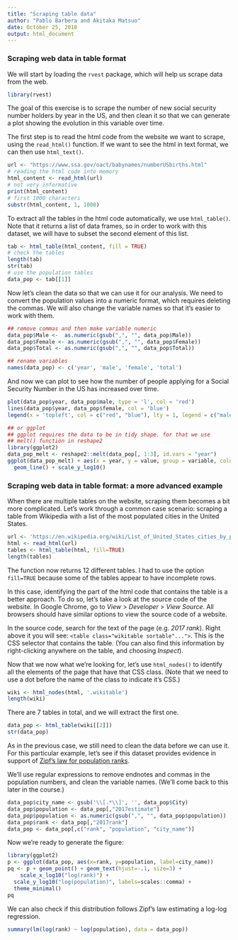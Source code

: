 ```yaml
---
title: "Scraping table data"
author: "Pablo Barbera and Akitaka Matsuo"
date: October 25, 2018
output: html_document
---
```


### Scraping web data in table format

We will start by loading the `rvest` package, which will help us scrape data from the web.

```r
library(rvest)
```

The goal of this exercise is to scrape the number of new social security number holders by year in the US, and then clean it so that we can generate a plot showing the evolution in this variable over time.

The first step is to read the html code from the website we want to scrape, using the `read_html()` function. If we want to see the html in text format, we can then use `html_text()`.

```r
url <- "https://www.ssa.gov/oact/babynames/numberUSbirths.html"
# reading the html code into memory
html_content <- read_html(url)
# not very informative
print(html_content)
# first 1000 characters
substr(html_content, 1, 1000)

```

To extract all the tables in the html code automatically, we use `html_table()`. Note that it returns a list of data frames, so in order to work with this dataset, we will have to subset the second element of this list.

```r
tab <- html_table(html_content, fill = TRUE)
# check the tables
length(tab)
str(tab)
# use the population tables
data_pop <- tab[[1]]
```

Now let's clean the data so that we can use it for our analysis. We need to convert the population values into a numeric format, which requires deleting the commas. We will also change the variable names so that it's easier to work with them.

```r
## remove commas and then make variable numeric
data_pop$Male <-  as.numeric(gsub(",", "", data_pop$Male))
data_pop$Female <- as.numeric(gsub(",", "", data_pop$Female))
data_pop$Total <- as.numeric(gsub(",", "", data_pop$Total))

## rename variables
names(data_pop) <- c('year', 'male', 'female', 'total')
```

And now we can plot to see how the number of people applying for a Social Security Number in the US has increased over time.

```r
plot(data_pop$year, data_pop$male, type = 'l', col = 'red')
lines(data_pop$year, data_pop$female, col = 'blue')
legend(x = 'topleft', col = c("red", "blue"), lty = 1, legend = c("male", "female"))

## or ggplot
## ggplot requires the data to be in tidy shape. for that we use 
## melt() function in reshape2
library(ggplot2)
data_pop_melt <- reshape2::melt(data_pop[, 1:3], id.vars = "year")
ggplot(data_pop_melt) + aes(x = year, y = value, group = variable, colour = variable) + 
  geom_line() + scale_y_log10()


```

### Scraping web data in table format: a more advanced example

When there are multiple tables on the website, scraping them becomes a bit more complicated. Let's work through a common case scenario: scraping a table from Wikipedia with a list of the most populated cities in the United States.

```r
url <- 'https://en.wikipedia.org/wiki/List_of_United_States_cities_by_population'
html <- read_html(url)
tables <- html_table(html, fill=TRUE)
length(tables)
```

The function now returns 12 different tables. I had to use the option `fill=TRUE` because some of the tables appear to have incomplete rows.

In this case, identifying the part of the html code that contains the table is a better approach. To do so, let's take a look at the source code of the website. In Google Chrome, go to _View_ > _Developer_ > _View Source_. All browsers should have similar options to view the source code of a website.

In the source code, search for the text of the page (e.g. _2017 rank_). Right above it you will see: `<table class="wikitable sortable"...">`. This is the CSS selector that contains the table. (You can also find this information by right-clicking anywhere on the table, and choosing _Inspect_).

Now that we now what we're looking for, let's use `html_nodes()` to identify all the elements of the page that have that CSS class. (Note that we need to use a dot before the name of the class to indicate it's CSS.)

```r
wiki <- html_nodes(html, '.wikitable')
length(wiki)
```

There are 7 tables in total, and we will extract the first one.
```r
data_pop <- html_table(wiki[[2]])
str(data_pop)

```

As in the previous case, we still need to clean the data before we can use it. For this particular example, let's see if this dataset provides evidence in support of [Zipf's law for population ranks](https://en.wikipedia.org/wiki/Zipf%27s_law).

We'll use regular expressions to remove endnotes and commas in the population numbers, and clean the variable names. (We'll come back to this later in the course.)

```r
data_pop$city_name <- gsub('\\[.*\\]', '', data_pop$City)
data_pop$population <- data_pop[,"2017estimate"]
data_pop$population <- as.numeric(gsub(",", "", data_pop$population))
data_pop$rank <- data_pop[,"2017rank"]
data_pop <- data_pop[,c("rank", "population", "city_name")]
```

Now we're ready to generate the figure:

```r
library(ggplot2)
p <- ggplot(data_pop, aes(x=rank, y=population, label=city_name))
pq <- p + geom_point() + geom_text(hjust=-.1, size=3) +
	scale_x_log10("log(rank)") + 
  scale_y_log10("log(population)", labels=scales::comma) +
  theme_minimal()
pq
```

We can also check if this distribution follows Zipf's law estimating a log-log regression.
```r
summary(lm(log(rank) ~ log(population), data = data_pop))
```